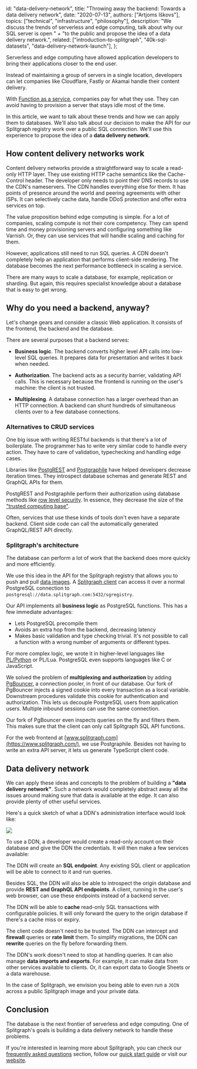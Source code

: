   id: "data-delivery-network",
  title: "Throwing away the backend: Towards a data delivery network",
  date: "2020-07-13",
  authors: ["Artjoms Iškovs"],
  topics: ["technical", "infrastructure", "philosophy"],
  description:
    "We discuss the trends of serverless and edge computing, talk about why our SQL server is open " +
    "to the public and propose the idea of a data delivery network.",
  related: ["introduction-to-splitgraph", "40k-sql-datasets", "data-delivery-network-launch"],
};

Serverless and edge computing have allowed application developers to bring their applications closer to the end user.

Instead of maintaining a group of servers in a single location, developers can let companies like Cloudflare, Fastly or Akamai handle their content delivery.

With [Function as a service](https://en.wikipedia.org/wiki/Function_as_a_service), companies pay for what they use. They can avoid having to provision a server that stays idle most of the time.

In this article, we want to talk about these trends and how we can apply them to databases. We'll also talk about our decision to make the API for our Splitgraph registry work over a public SQL connection. We'll use this experience to propose the idea of a **data delivery network**.

## How content delivery networks work

Content delivery networks provide a straightforward way to scale a read-only HTTP layer. They use existing HTTP cache semantics like the Cache-Control header. The developer only needs to point their DNS records to use the CDN's nameservers. The CDN handles everything else for them. It has points of presence around the world and peering agreements with other ISPs. It can selectively cache data, handle DDoS protection and offer extra services on top.

The value proposition behind edge computing is simple. For a lot of companies, scaling compute is not their core competency. They can spend time and money provisioning servers and configuring something like Varnish. Or, they can use services that will handle scaling and caching for them.

However, applications still need to run SQL queries. A CDN doesn't completely help an application that performs client-side rendering. The database becomes the next performance bottleneck in scaling a service.

There are many ways to scale a database, for example, replication or sharding. But again, this requires specialist knowledge about a database that is easy to get wrong.

## Why do you need a backend, anyway?

Let's change gears and consider a classic Web application. It consists of the frontend, the backend and the database.

There are several purposes that a backend serves:

  * **Business logic**. The backend converts higher level API calls into low-level SQL queries. It prepares data for presentation and writes it back when needed.

  * **Authorization**. The backend acts as a security barrier, validating API calls. This is necessary because the frontend is running on the user's machine: the client is not trusted.

  * **Multiplexing**. A database connection has a larger overhead than an HTTP connection. A backend can shunt hundreds of simultaneous clients over to a few database connections.

### Alternatives to CRUD services

One big issue with writing RESTful backends is that there's a lot of boilerplate. The programmer has to write very similar code to handle every action. They have to care of validation, typechecking and handling edge cases.

Libraries like [PostgREST](https://postgrest.org/en/latest/) and [Postgraphile](https://www.graphile.org/postgraphile/) have helped developers decrease iteration times. They introspect database schemas and generate REST and GraphQL APIs for them.

PostgREST and Postgraphile perform their authorization using database methods like [row level security](https://postgrest.org/en/v7.0.0/auth.html). In essence, they decrease the size of the ["trusted computing base"](https://en.wikipedia.org/wiki/Trusted_computing_base).

Often, services that use these kinds of tools don't even have a separate backend. Client side code can call the automatically generated GraphQL/REST API directly.

### Splitgraph's architecture

The database can perform a lot of work that the backend does more quickly and more efficiently.

We use this idea in the API for the Splitgraph registry that allows you to push and pull [data images](/docs/concepts/images). A [Splitgraph client](/docs/architecture/sgr-client) can access it over a normal PostgreSQL connection to `postgresql://data.splitgraph.com:5432/sgregistry`.

Our API implements all **business logic** as PostgreSQL functions. This has a few immediate advantages:

  * Lets PostgreSQL precompile them
  * Avoids an extra hop from the backend, decreasing latency
  * Makes basic validation and type checking trivial. It's not possible to call a function with a wrong number of arguments or different types.

For more complex logic, we wrote it in higher-level languages like [PL/Python](https://www.postgresql.org/docs/current/plpython.html) or PL/Lua. PostgreSQL even supports languages like C or JavaScript.

We solved the problem of **multiplexing and authorization** by adding [PgBouncer](https://www.pgbouncer.org/), a connection pooler, in front of our database. Our fork of PgBouncer injects a signed cookie into every transaction as a local variable. Downstream procedures validate this cookie for authentication and authorization. This lets us decouple PostgreSQL users from application users. Multiple inbound sessions can use the same connection.

Our fork of PgBouncer even inspects queries on the fly and filters them. This makes sure that the client can only call Splitgraph SQL API functions.

For the web frontend at [www.splitgraph.com](https://www.splitgraph.com/), we use Postgraphile. Besides not having to write an extra API server, it lets us generate TypeScript client code.

## Data delivery network

We can apply these ideas and concepts to the problem of building a **"data delivery network"**. Such a network would completely abstract away all the issues around making sure that data is available at the edge. It can also provide plenty of other useful services.

Here's a quick sketch of what a DDN's administration interface would look like:

![](https://raw.githubusercontent.com/splitgraph/splitgraph.com/master/content/blog/images/20200713-data-delivery-network/admin-panel.png)

To use a DDN, a developer would create a read-only account on their database and give the DDN the credentials. It will then make a few services available:

The DDN will create an **SQL endpoint**. Any existing SQL client or application will be able to connect to it and run queries.

Besides SQL, the DDN will also be able to introspect the origin database and provide **REST and GraphQL API endpoints**. A client, running in the user's web browser, can use these endpoints instead of a backend server.

The DDN will be able to **cache** read-only SQL transactions with configurable policies. It will only forward the query to the origin database if there's a cache miss or expiry.

The client code doesn't need to be trusted. The DDN can intercept and **firewall** queries or **rate limit** them. To simplify migrations, the DDN can **rewrite** queries on the fly before forwarding them.

The DDN's work doesn't need to stop at handling queries. It can also manage **data imports and exports**. For example, it can make data from other services available to clients. Or, it can export data to Google Sheets or a data warehouse.

In the case of Splitgraph, we envision you being able to even run a `JOIN` across a public Splitgraph image and your private data.

## Conclusion

The database is the next frontier of serverless and edge computing. One of Splitgraph's goals is building a data delivery network to handle these problems.

If you're interested in learning more about Splitgraph, you can check our [frequently asked questions](/docs/getting-started/frequently-asked-questions) section, follow our [quick start guide](/docs/getting-started/five-minute-demo) or visit our [website](https://www.splitgraph.com).
